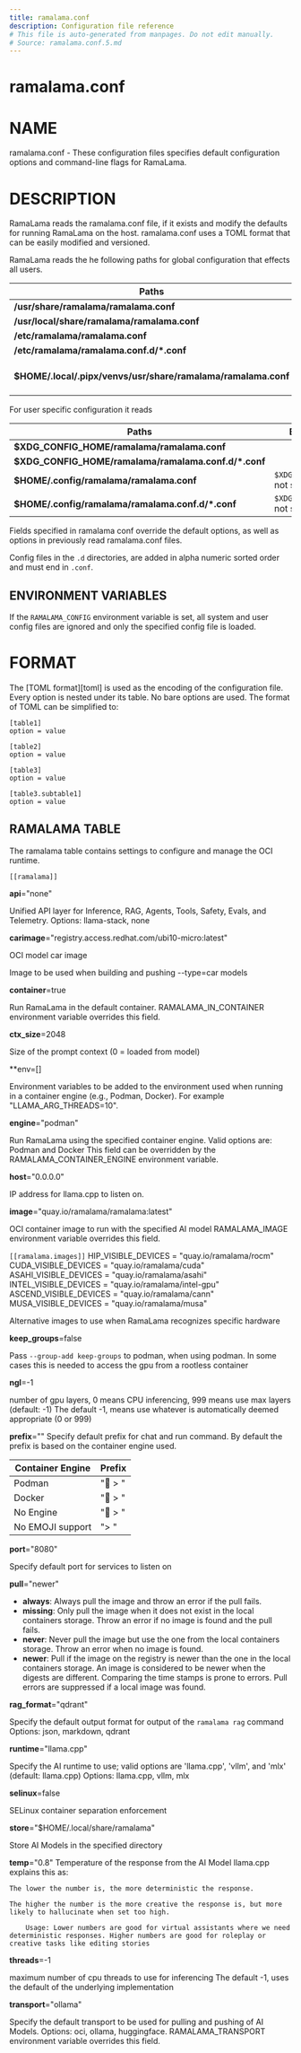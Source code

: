 ```yaml
---
title: ramalama.conf
description: Configuration file reference
# This file is auto-generated from manpages. Do not edit manually.
# Source: ramalama.conf.5.md
---
```


# ramalama.conf

# NAME
ramalama.conf - These configuration files specifies default
configuration options and command-line flags for RamaLama.

# DESCRIPTION
RamaLama reads the ramalama.conf file, if it exists
and modify the defaults for running RamaLama on the host. ramalama.conf uses
a TOML format that can be easily modified and versioned.

RamaLama reads the he following paths for global configuration that effects all users.

| Paths       | Exception |
| ----------------------------------- | ----------------------------------- |
| __/usr/share/ramalama/ramalama.conf__       | On Linux |
| __/usr/local/share/ramalama/ramalama.conf__ | On Linux |
| __/etc/ramalama/ramalama.conf__             | On Linux |
| __/etc/ramalama/ramalama.conf.d/\*.conf__   | On Linux |
| __$HOME/.local/.pipx/venvs/usr/share/ramalama/ramalama.conf__ |On pipx installed macOS  |

For user specific configuration it reads

| Paths                                       | Exception |
| -----------------------------------         | ------------------------------ |
| __$XDG_CONFIG_HOME/ramalama/ramalama.conf__           |       |
| __$XDG_CONFIG_HOME/ramalama/ramalama.conf.d/\*.conf__ |       |
| __$HOME/.config/ramalama/ramalama.conf__ | `$XDG_CONFIG_HOME` not set |
| __$HOME/.config/ramalama/ramalama.conf.d/\*.conf__ | `$XDG_CONFIG_HOME` not set |

Fields specified in ramalama conf override the default options, as well as
options in previously read ramalama.conf files.

Config files in the `.d` directories, are added in alpha numeric sorted order and must end in `.conf`.

## ENVIRONMENT VARIABLES
If the `RAMALAMA_CONFIG` environment variable is set, all system and user
config files are ignored and only the specified config file is loaded.

# FORMAT
The [TOML format][toml] is used as the encoding of the configuration file.
Every option is nested under its table. No bare options are used. The format of
TOML can be simplified to:

    [table1]
    option = value

    [table2]
    option = value

    [table3]
    option = value

    [table3.subtable1]
    option = value

## RAMALAMA TABLE
The ramalama table contains settings to configure and manage the OCI runtime.

`[[ramalama]]`

**api**="none"

Unified API layer for Inference, RAG, Agents, Tools, Safety, Evals, and Telemetry.
Options: llama-stack, none

**carimage**="registry.access.redhat.com/ubi10-micro:latest"

OCI model car image

Image to be used when building and pushing --type=car models

**container**=true

Run RamaLama in the default container.
RAMALAMA_IN_CONTAINER environment variable overrides this field.

**ctx_size**=2048

Size of the prompt context (0 = loaded from model)

**env=[]

Environment variables to be added to the environment used when running in a container engine (e.g., Podman, Docker). For example "LLAMA_ARG_THREADS=10".

**engine**="podman"

Run RamaLama using the specified container engine.
Valid options are: Podman and Docker
This field can be overridden by the RAMALAMA_CONTAINER_ENGINE environment variable.

**host**="0.0.0.0"

IP address for llama.cpp to listen on.

**image**="quay.io/ramalama/ramalama:latest"

OCI container image to run with the specified AI model
RAMALAMA_IMAGE environment variable overrides this field.

`[[ramalama.images]]`
  HIP_VISIBLE_DEVICES    = "quay.io/ramalama/rocm"
  CUDA_VISIBLE_DEVICES   = "quay.io/ramalama/cuda"
  ASAHI_VISIBLE_DEVICES  = "quay.io/ramalama/asahi"
  INTEL_VISIBLE_DEVICES  = "quay.io/ramalama/intel-gpu"
  ASCEND_VISIBLE_DEVICES = "quay.io/ramalama/cann"
  MUSA_VISIBLE_DEVICES   = "quay.io/ramalama/musa"

Alternative images to use when RamaLama recognizes specific hardware

**keep_groups**=false

Pass `--group-add keep-groups` to podman, when using podman.
In some cases this is needed to access the gpu from a rootless container

**ngl**=-1

number of gpu layers, 0 means CPU inferencing, 999 means use max layers (default: -1)
The default -1, means use whatever is automatically deemed appropriate (0 or 999)

**prefix**=""
Specify default prefix for chat and run command. By default the prefix
is based on the container engine used.

| Container Engine| Prefix  |
| --------------- | ------- |
| Podman          | "🦭 > " |
| Docker          | "🐋 > " |
| No Engine       | "🦙 > " |
| No EMOJI support| "> "    |

**port**="8080"

Specify default port for services to listen on

**pull**="newer"

- **always**: Always pull the image and throw an error if the pull fails.
- **missing**: Only pull the image when it does not exist in the local containers storage. Throw an error if no image is found and the pull fails.
- **never**: Never pull the image but use the one from the local containers storage. Throw an error when no image is found.
- **newer**: Pull if the image on the registry is newer than the one in the local containers storage. An image is considered to be newer when the digests are different. Comparing the time stamps is prone to errors. Pull errors are suppressed if a local image was found.

**rag_format**="qdrant"

Specify the default output format for output of the `ramalama rag` command
Options: json, markdown, qdrant

**runtime**="llama.cpp"

Specify the AI runtime to use; valid options are 'llama.cpp', 'vllm', and 'mlx' (default: llama.cpp)
Options: llama.cpp, vllm, mlx

**selinux**=false

SELinux container separation enforcement

**store**="$HOME/.local/share/ramalama"

Store AI Models in the specified directory

**temp**="0.8"
Temperature of the response from the AI Model
llama.cpp explains this as:

    The lower the number is, the more deterministic the response.

    The higher the number is the more creative the response is, but more likely to hallucinate when set too high.

        Usage: Lower numbers are good for virtual assistants where we need deterministic responses. Higher numbers are good for roleplay or creative tasks like editing stories

**threads**=-1

maximum number of cpu threads to use for inferencing
The default -1, uses the default of the underlying implementation

**transport**="ollama"

Specify the default transport to be used for pulling and pushing of AI Models.
Options: oci, ollama, huggingface.
RAMALAMA_TRANSPORT environment variable overrides this field.